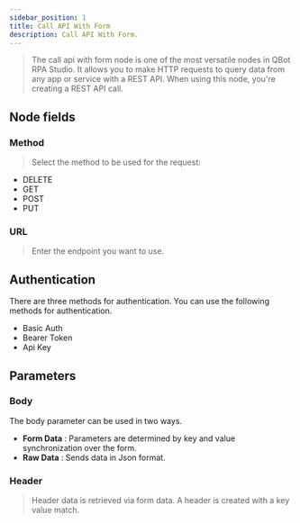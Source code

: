 ---
sidebar_position: 1
title: Call API With Form
description: Call API With Form.
---

> The call api with form node is one of the most versatile nodes in QBot RPA Studio. It allows you to make HTTP requests to query data from any app or service with a REST API.
When using this node, you're creating a REST API call.

## Node fields

### Method
> Select the method to be used for the request: 
  -	DELETE
  -	GET
  -	POST
  -	PUT
 
### URL
> Enter the endpoint you want to use.

## Authentication

There are three methods for authentication. You can use the following methods for authentication.
  - Basic Auth
  - Bearer Token
  - Api Key

## Parameters

### Body

The body parameter can be used in two ways.
  - **Form Data** : Parameters are determined by key and value synchronization over the form.
  - **Raw Data** : Sends data in Json format.
  
### Header
> Header data is retrieved via form data. A header is created with a key value match.